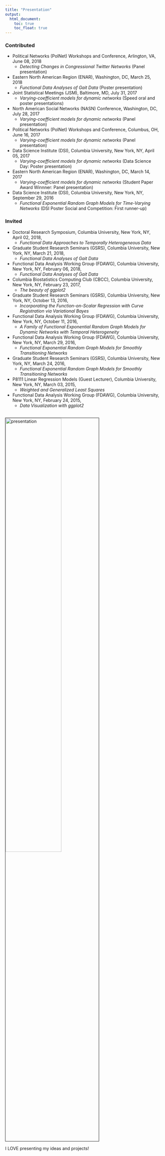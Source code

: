 ```yaml
---
title: "Presentation"
output:
  html_document:
    toc: true
    toc_float: true
---
```



### Contributed

* Political Networks (PolNet) Workshops and Conference, Arlington, VA, June 08, 2018
    + *Detecting Changes in Congressional Twitter Networks* (Panel presentation)

* Eastern North American Region (ENAR), Washington, DC, March 25, 2018
    + *Functional Data Analyses of Gait Data* (Poster presentation)
    
* Joint Statistical Meetings (JSM), Baltimore, MD, July 31, 2017 
    + *Varying-coefficient models for dynamic networks* (Speed oral and poster presentations)
    
* North American Social Networks (NASN) Conference, Washington, DC, July 28, 2017
    + *Varying-coefficient models for dynamic networks* (Panel presentation)
    
* Political Networks (PolNet) Workshops and Conference, Columbus, OH, June 16, 2017 
    + *Varying-coefficient models for dynamic networks* (Panel presentation)
    
* Data Science Institute (DSI), Columbia University, New York, NY, April 05, 2017
    + *Varying-coefficient models for dynamic networks* (Data Science Day: Poster presentation)
    
* Eastern North American Region (ENAR), Washington, DC, March 14, 2017
    + *Varying-coefficient models for dynamic networks* (Student Paper Award Winnner: Panel presentation)
    
* Data Science Institute (DSI), Columbia University, New York, NY, September 29, 2016
    + *Functional Exponential Random Graph Models for Time-Varying Networks* (DSI Poster Social and Competition: First runner-up)
    
### Invited

* Doctoral Research Symposium, Columbia University, New York, NY, April 02, 2018,
    + *Functional Data Approaches to Temporally Heterogeneous Data*

* Graduate Student Research Seminars (GSRS), Columbia University, New York, NY, March 21, 2018, 
    + *Functional Data Analyses of Gait Data*

* Functional Data Analysis Working Group (FDAWG), Columbia University, New York, NY, February 06, 2018,
    + *Functional Data Analyses of Gait Data*
    
* Columbia Biostatistics Computing Club (CBCC), Columbia University, New York, NY, February 23, 2017,
    + *The beauty of ggplot2*

* Graduate Student Research Seminars (GSRS), Columbia University, New York, NY, October 13, 2016, 
    + *Incorporating the Function-on-Scalar Regression with Curve Registration via Variational Bayes*

* Functional Data Analysis Working Group (FDAWG), Columbia University, New York, NY, October 11, 2016,
    + *A Family of Functional Exponential Random Graph Models for Dynamic Networks with Temporal Heterogeneity*

* Functional Data Analysis Working Group (FDAWG), Columbia University, New York, NY, March 29, 2016,
    + *Functional Exponential Random Graph Models for Smoothly Transitioning Networks*

* Graduate Student Research Seminars (GSRS), Columbia University, New York, NY, March 24, 2016, 
    + *Functional Exponential Random Graph Models for Smoothly Transitioning Networks*

* P8111 Linear Regression Models (Guest Lecturer), Columbia University, New York, NY, March 03, 2015,
    + *Weighted and Generalized Least Squares*

* Functional Data Analysis Working Group (FDAWG), Columbia University, New York, NY, February 24, 2015, 
    + *Data Visualization with ggplot2*
    
<br><img src="image/DSI.jpg" alt="presentation" style="width:60%; border:1px solid"><br>

I LOVE presenting my ideas and projects!


